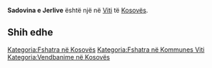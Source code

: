 {{Fshat në 
 | Emri                = Sadovina e Jerlive
 | EmriAlt                = 
 | NAME_SHORT_FORM=      
 | NAME_GENERIC=      
 | NAME_SORT_NAME_RO=      SADOVINAEJERLIVE
 | FULL_NAME_RO = Sadovina e Jerlive
 | FULL_NAME_ND_RO=Sadovina e Jerlive
 | SORT_NAME_RG=SADOVINAEJERLIVE
 | FULL_NAME_RG=Sadovina e Jerlive
 | FULL_NAME_ND_RG=Sadovina e Jerlive
 | SRP_NAME_SHORT_FORM=      
 | SRP_NAME_GENERIC=      
 | SRP_NAME_SORT_NAME_RO=      
 | SRP_FULL_NAME_RO = 
 | SRP_FULL_NAME_ND_RO=
 | SRP_SORT_NAME_RG=
 | SRP_FULL_NAME_RG=
 | SRP_FULL_NAME_ND_RG=
 | Emri (Rasa dhanore) = 
 | Figura              = 
 | Shteti              = Kosovo
 | Komuna              = Viti
 | Kodi postar         = 
 | Sipërfaqja          = 

 | Popullsia           = 

 | Regj. i popullsisë  = 
 | Dend. e popullsisë  = 
 | Faqja zyrtare       = 
 <!--- Koordinatat ----> 
 | Gjerësia            = 42.323889
 | Gjatësia            = 21.295278
 | Lartësia            = 
}}
'''Sadovina e Jerlive''' është një [[]] në [[Viti]] të [[Kosovës]].

<!-- == Gjeografia == -->
<!-- == Historia == -->
<!-- == Demografia == -->
== Shih edhe ==
{{Komuna Viti}}
{{Kosovo-Administrata-Cung}}

[[Kategoria:Fshatra në Kosovës]]
[[Kategoria:Fshatra në Kommunes Viti]]
[[Kategoria:Vendbanime në Kosovës]]